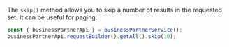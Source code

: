 The `skip()` method allows you to skip a number of results in the requested set.
It can be useful for paging:

```ts
const { businessPartnerApi } = businessPartnerService();
businessPartnerApi.requestBuilder().getAll().skip(10);
```
